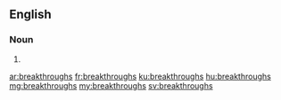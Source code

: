==English==

===Noun===
{{head|en}}

# {{plural of|breakthrough}}

[[ar:breakthroughs]]
[[fr:breakthroughs]]
[[ku:breakthroughs]]
[[hu:breakthroughs]]
[[mg:breakthroughs]]
[[my:breakthroughs]]
[[sv:breakthroughs]]